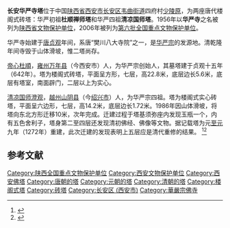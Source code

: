 {{coord|34|08|14|N|108|58|01|E|display=title|scale:10000}}
{{文物保护单位
| 级别 = 全国
| 名称 = 长安华严寺塔
| 图片 = 华严寺双塔.JPG
| 所在 = {{CHN}}[[陕西省|陕西省]][[西安市|西安市]]
| 分类 = 古建筑
| 时代 = [[唐朝|唐]]
| 编号 = [[第六批全国重点文物保护单位|第六批]]第771项
| 登录 = 2006年5月25日
}}

'''长安华严寺塔'''位于中国[[陕西省|陕西省]][[西安市|西安市]][[长安区_(西安市)|长安区]][[韦曲街道|韦曲街道]]四府村[[少陵原|少陵原]]，为两座唐代楼阁式砖塔：华严初祖'''杜顺禅师塔'''和华严四祖'''清凉国师塔'''。1956年以'''华严寺'''之名被列为[[陕西省文物保护单位|陕西省文物保护单位]]，2006年被列为[[第六批全国重点文物保护单位|第六批全国重点文物保护单位]]。

华严寺始建于[[唐朝|唐]][[貞觀_(唐朝)|贞观]]年间，系唐“樊川八大寺院”之一，是[[华严宗|华严宗]]的发源地。清乾隆年间寺毁于山体滑坡，惟二塔尚存。

[[帝心杜順|帝心杜順]]，[[雍州_(后赵)|雍州]][[万年县_(唐朝)|万年县]]（今西安市）人，为华严宗创始人，其墓塔建于贞观十五年（642年）。塔为楼阁式砖塔，平面呈方形，七层，高22.8米，底层边长5.6米，底层有塔室，南面辟门，二层以上为实心。

[[清凉澄观|清凉国师澄观]]，[[越州|越州]][[山阴县_(浙江省)|山阴县]]（今[[绍兴市|绍兴市]]）人，为华严宗四祖。塔为楼阁式实心砖塔，平面呈六边形，七层，高14.2米，底层边长1.72米。1986年因山体滑坡，将塔向东北方形迁移10米，次年完成。迁建过程于塔基须弥座内发现玉瓶一个，内有五色舍利子，塔身第二至四层还发现清初佛经、佛像等文物。据记载塔为元[[至元_(忽必烈)|至元]]九年（1272年）重建，此次迁建的发现表明上五层应是清代重修的结果。
<ref>{{Cite book |author=国家文物局 编 |title=全国重点文物保护单位（第六批）·第Ⅵ卷 |publisher=文物出版社 |year=2008 |isbn=978-7-5010-2446-9 |pages=536-537 }}</ref><ref>{{cite book |author=陕西省文物局 编 |title=陕西文物古迹大观（三）：陕西省省级文物保护单位巡礼 |publisher=三秦出版社 |year=2006 |isbn=978-7-80736-121-3 |pages=58-59 }}</ref>

==参考文献==
{{reflist}}

{{陕西全国重点文物保护单位}}

{{DEFAULTSORT:chang}}
[[Category:陕西全国重点文物保护单位|Category:陕西全国重点文物保护单位]]
[[Category:西安文物保护单位|Category:西安文物保护单位]]
[[Category:西安佛塔|Category:西安佛塔]]
[[Category:唐朝的塔|Category:唐朝的塔]]
[[Category:元朝的塔|Category:元朝的塔]]
[[Category:清朝的塔|Category:清朝的塔]]
[[Category:楼阁式塔|Category:楼阁式塔]]
[[Category:砖塔|Category:砖塔]]
[[Category:长安区_(西安市)|Category:长安区 (西安市)]]
[[Category:華嚴宗佛寺|Category:華嚴宗佛寺]]